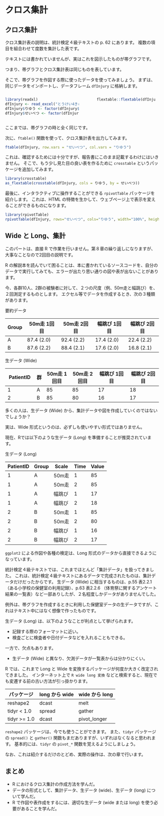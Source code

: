 # クロス集計 {#ch09}

## クロス集計

クロス集計表の説明は、統計検定４級テキストの p. 62 にあります。
複数の項目を組合わせて度数を集計した表です。

テキストには書かれていませんが、実はこれを図示したものが帯グラフです。

つまり、帯グラフとクロス集計表は同じものを表しています。

そこで、帯グラフを作図する際に使ったデータを使ってみましょう。
まずは、同じデータをインポートし、データフレーム `dfInjury` に格納します。

<div style="display:inline-block;width:48%;vertical-align:top;">

```r
library(readxl)
dfInjury <- read_excel("とうけい4きゅう.xlsx", sheet = "p55-raw")
dfInjury$りゆう <- factor(dfInjury$りゆう)
dfInjury$せいべつ <- factor(dfInjury$せいべつ)
```

</div><div style="display:inline-block;width:10%;vertical-align:top;">
</div><div style="display:inline-block;width:38%;vertical-align:top;">

```r
flextable::flextable(dfInjury)
```

</div>

ここまでは、帯グラフの時と全く同じです。

次に、`ftable()` 関数を使って、クロス集計表を出力してみます。

```r
ftable(dfInjury, row.vars = "せいべつ", col.vars = "りゆう")
```

これは、確認するためには十分ですが、報告書にこのまま記載するわけにはいきません。
そこで、もう少し見た目の良い表を作るために `crosstable` というパッケージを追加してみます。

```r
library(crosstable)
as_flextable(crosstable(dfInjury, cols = りゆう, by = せいべつ))
```

最後に、インタラクティブに操作することができる `rpivotTable` パッケージを紹介します。
これは、HTML の特徴を生かして、ウェブページ上で表示を変えることができるものになります。

```r
library(rpivotTable)
rpivotTable(dfInjury, rows="せいべつ", cols="りゆう", width="100%", height="400px")
```

## Wide と Long、集計

このパートは、直接 R で作業を行いません。第８章の繰り返しになりますが、大事なことなので2回目の説明です。

R の解説本を読んでいて困ることは、本に書かれているソースコードを、自分のデータで実行してみても、エラーが出たり思い通りの図や表が出ないことがあります。

今、各群10人、2群の被験者に対して、２つの尺度（例、50m走と幅跳び）を、２回測定するものとします。
エクセル等でデータを作成するとき、次の３種類があります。

要約データ

| Group | 50m走 1回目 | 50m走 2回目 | 幅跳び 1回目 | 幅跳び 2回目 |
| ----- | -------- | -------- | ---------- | ---------- |
| A | 87.4 (2.0) | 92.4 (2.2) | 17.4 (2.0) | 22.4 (2.2) | 
| B | 87.6 (2.2) | 88.4 (2.1) | 17.6 (2.0) | 16.8 (2.1) | 

生データ (Wide)

| PatientID | 群 | 50m走 1回目 | 50m走 2回目 | 幅跳び 1回目 | 幅跳び 2回目 |
| --------- | -- | -------- | -------- | ---------- | ---------- |
| 1 | A | 85 | 85 | 17 | 18 | 
| 2 | B | 85 | 80 | 16 | 17 | 

多くの人は、生データ (Wide) から、集計データや図を作成していくのではないでしょうか？

実は、Wide 形式というのは、必ずしも使いやすい形式ではありません。

現在、Rでは以下のような生データ (Long) を準備することが推奨されています。

生データ (Long)

| PatientID | Group | Scale | Time | Value |
| --------- | ----- | ----- | ---- | ----- |
| 1 | A | 50m走 | 1 | 85 |
| 1 | A | 50m走 | 2 | 85 |
| 1 | A | 幅跳び | 1 | 17 |
| 1 | A | 幅跳び | 2 | 18 |
| 2 | B | 50m走 | 1 | 85 |
| 2 | B | 50m走 | 2 | 80 |
| 2 | B | 幅跳び | 1 | 16 |
| 2 | B | 幅跳び | 2 | 17 |

`ggplot2` による作図や各種の検定は、Long 形式のデータから直接できるようになっています。

統計検定４級テキストでは、これまでほとんど「集計データ」を扱ってきました。
これは、統計検定４級テキストにあるデータで完成されたものは、集計データだけだったからです。
生データ (Wide) に相当するものは、p.55 表2.2.1 （ある小学校の保健室の利用記録）、p.63 表2.2.6 （体育祭に関するアンケート結果の一覧表）など一部ありしたが、２名程度しかデータがありませんでした。

例外は、帯グラフを作成するときに利用した保健室データの生データですが、これはテキスト中にはなく想像で作ったものです。

生データ (Long) は、以下のようなことが利点として挙げられます。

* 記録する際のフォーマットに近い。
* 検査ごとに検査者や日付データなどを入れることもできる。

一方で、欠点もあります。

* 生データ (Wide) と異なり、欠測データが一覧表からは分かりにくい。

R では、これまで Long と Wide を変換するパッケージが何度か大きく改定されてきました。
インターネット上で `R wide long 変換` などと検索すると、現在でも変遷する前の古い方法が引っ掛かります。

| パッケージ | long から wide | wide から long |
| ---------- | -------------- | -------------- |
| reshape2   | dcast          | melt           |
| tidyr < 1.0 | spread        | gather         |
| tidyr >= 1.0 | dcast        | pivot_longer   |

`reshape2` パッケージは、今でも使うことができます。
また、`tidyr` パッケージの `spread()` と `gather()` 関数もまだありますが、いずれはなくなると思われます。
基本的には、`tidyr` の `pivot_*` 関数を覚えるようにしましょう。

なお、これは紹介するだけのとどめ、実際の操作は、次の章で行います。

## まとめ

* R におけるクロス集計の作成方法を学んだ。
* データの形式として、集計データ、生データ (wide)、生データ (long) について学んだ。
* R で作図や表作成をするには、適切な生データ (wide または long) を使う必要があることを学んだ。
